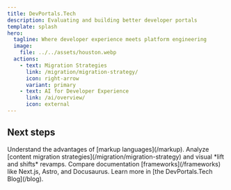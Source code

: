 ```yaml
---
title: DevPortals.Tech
description: Evaluating and building better developer portals
template: splash
hero:
  tagline: Where developer experience meets platform engineering
  image:
    file: ../../assets/houston.webp
  actions:
    - text: Migration Strategies
      link: /migration/migration-strategy/
      icon: right-arrow
      variant: primary
    - text: AI for Developer Experience
      link: /ai/overview/
      icon: external
---
```



## Next steps

<CardGrid stagger>
	<Card title="Write docs like code" icon="pencil">
		Understand the advantages of [markup languages](/markup).
	</Card>
	<Card title="Revamp your site" icon="add-document">
		Analyze [content migration strategies](/migration/migration-strategy) and visual *lift and shifts* revamps.
	</Card>
	<Card title="Choose your tooling" icon="setting">
		Compare documentation [frameworks](/frameworks) like Next.js, Astro, and Docusaurus.
	</Card>
	<Card title="Read the blog" icon="open-book">
		Learn more in [the DevPortals.Tech Blog](/blog).
	</Card>
</CardGrid>
